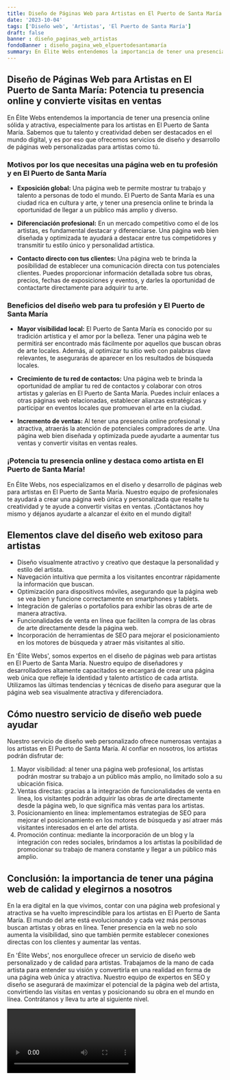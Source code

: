 ```yaml
---
title: Diseño de Páginas Web para Artistas en El Puerto de Santa María
date: '2023-10-04'
tags: ['Diseño web', 'Artistas', 'El Puerto de Santa María']
draft: false
banner : diseño_paginas_web_artistas
fondoBanner : diseño_pagina_web_elpuertodesantamaría
summary: En Élite Webs entendemos la importancia de tener una presencia online sólida y atractiva, especialmente para los artistas en El Puerto de Santa María. Sabemos que tu talento y creatividad deben ser destacados en el mundo digital, y es por eso que ofrecemos servicios de diseño y desarrollo de páginas web personalizadas para artistas como tú.
---
```


## Diseño de Páginas Web para Artistas en El Puerto de Santa María: Potencia tu presencia online y convierte visitas en ventas

En Élite Webs entendemos la importancia de tener una presencia online sólida y atractiva, especialmente para los artistas en El Puerto de Santa María. Sabemos que tu talento y creatividad deben ser destacados en el mundo digital, y es por eso que ofrecemos servicios de diseño y desarrollo de páginas web personalizadas para artistas como tú.

### Motivos por los que necesitas una página web en tu profesión y en El Puerto de Santa María

- **Exposición global:** Una página web te permite mostrar tu trabajo y talento a personas de todo el mundo. El Puerto de Santa María es una ciudad rica en cultura y arte, y tener una presencia online te brinda la oportunidad de llegar a un público más amplio y diverso.

- **Diferenciación profesional:** En un mercado competitivo como el de los artistas, es fundamental destacar y diferenciarse. Una página web bien diseñada y optimizada te ayudará a destacar entre tus competidores y transmitir tu estilo único y personalidad artística.

- **Contacto directo con tus clientes:** Una página web te brinda la posibilidad de establecer una comunicación directa con tus potenciales clientes. Puedes proporcionar información detallada sobre tus obras, precios, fechas de exposiciones y eventos, y darles la oportunidad de contactarte directamente para adquirir tu arte.

### Beneficios del diseño web para tu profesión y El Puerto de Santa María

- **Mayor visibilidad local:** El Puerto de Santa María es conocido por su tradición artística y el amor por la belleza. Tener una página web te permitirá ser encontrado más fácilmente por aquellos que buscan obras de arte locales. Además, al optimizar tu sitio web con palabras clave relevantes, te asegurarás de aparecer en los resultados de búsqueda locales.

- **Crecimiento de tu red de contactos:** Una página web te brinda la oportunidad de ampliar tu red de contactos y colaborar con otros artistas y galerías en El Puerto de Santa María. Puedes incluir enlaces a otras páginas web relacionadas, establecer alianzas estratégicas y participar en eventos locales que promuevan el arte en la ciudad.

- **Incremento de ventas:** Al tener una presencia online profesional y atractiva, atraerás la atención de potenciales compradores de arte. Una página web bien diseñada y optimizada puede ayudarte a aumentar tus ventas y convertir visitas en ventas reales.

### ¡Potencia tu presencia online y destaca como artista en El Puerto de Santa María!

En Élite Webs, nos especializamos en el diseño y desarrollo de páginas web para artistas en El Puerto de Santa María. Nuestro equipo de profesionales te ayudará a crear una página web única y personalizada que resalte tu creatividad y te ayude a convertir visitas en ventas. ¡Contáctanos hoy mismo y déjanos ayudarte a alcanzar el éxito en el mundo digital!

<GifSeo />

<Cta />

## Elementos clave del diseño web exitoso para artistas

- Diseño visualmente atractivo y creativo que destaque la personalidad y estilo del artista.
- Navegación intuitiva que permita a los visitantes encontrar rápidamente la información que buscan.
- Optimización para dispositivos móviles, asegurando que la página web se vea bien y funcione correctamente en smartphones y tablets.
- Integración de galerías o portafolios para exhibir las obras de arte de manera atractiva.
- Funcionalidades de venta en línea que faciliten la compra de las obras de arte directamente desde la página web.
- Incorporación de herramientas de SEO para mejorar el posicionamiento en los motores de búsqueda y atraer más visitantes al sitio.

En 'Élite Webs', somos expertos en el diseño de páginas web para artistas en El Puerto de Santa María. Nuestro equipo de diseñadores y desarrolladores altamente capacitados se encargará de crear una página web única que refleje la identidad y talento artístico de cada artista. Utilizamos las últimas tendencias y técnicas de diseño para asegurar que la página web sea visualmente atractiva y diferenciadora.

## Cómo nuestro servicio de diseño web puede ayudar

Nuestro servicio de diseño web personalizado ofrece numerosas ventajas a los artistas en El Puerto de Santa María. Al confiar en nosotros, los artistas podrán disfrutar de:

1. Mayor visibilidad: al tener una página web profesional, los artistas podrán mostrar su trabajo a un público más amplio, no limitado solo a su ubicación física.
2. Ventas directas: gracias a la integración de funcionalidades de venta en línea, los visitantes podrán adquirir las obras de arte directamente desde la página web, lo que significa más ventas para los artistas.
3. Posicionamiento en línea: implementamos estrategias de SEO para mejorar el posicionamiento en los motores de búsqueda y así atraer más visitantes interesados en el arte del artista.
4. Promoción continua: mediante la incorporación de un blog y la integración con redes sociales, brindamos a los artistas la posibilidad de promocionar su trabajo de manera constante y llegar a un público más amplio.

## Conclusión: la importancia de tener una página web de calidad y elegirnos a nosotros

En la era digital en la que vivimos, contar con una página web profesional y atractiva se ha vuelto imprescindible para los artistas en El Puerto de Santa María. El mundo del arte está evolucionando y cada vez más personas buscan artistas y obras en línea. Tener presencia en la web no solo aumenta la visibilidad, sino que también permite establecer conexiones directas con los clientes y aumentar las ventas.

En 'Élite Webs', nos enorgullece ofrecer un servicio de diseño web personalizado y de calidad para artistas. Trabajamos de la mano de cada artista para entender su visión y convertirla en una realidad en forma de una página web única y atractiva. Nuestro equipo de expertos en SEO y diseño se asegurará de maximizar el potencial de la página web del artista, convirtiendo las visitas en ventas y posicionando su obra en el mundo en línea. Contrátanos y lleva tu arte al siguiente nivel.

<Video />

<CtaBot job='Artistas' city='El Puerto de Santa María'/>

<Gmaps query='El Puerto de Santa María+españa+maps' />